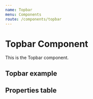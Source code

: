 ```yaml
---
name: Topbar
menu: Components
route: /components/topbar
---
```



# Topbar Component

This is the Topbar component.

## Topbar example
<Playground className="topbar-height">
  <Topbar
    avatarURL="https://placekitten.com/32/32"
    name="Felino da Silva"
    role="Gerente"
    links={[
      { title: 'Editar perfil', icon: ['far', 'pen'], url: '#' },
      { title: 'Sair', icon: ['far', 'sign-out-alt'], url: '#' },
    ]}
  />
</Playground>

## Properties table
<PropsTable of={Topbar} />
